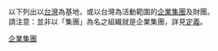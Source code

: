 以下列出以[[台灣|台灣]]為基地，或以台灣為活動範圍的[[企業集團|企業集團]]及財團。<br>
請注意：並非以「集團」為名之組織就是企業集團，詳見[[企業集團|定義]]。

[[Category:台灣公司|企業集團]]